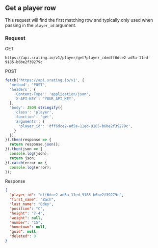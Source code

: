 ## Get a player row

This request will find the first matching row and typically only used when passing in the `player_id` argument.

### Request

GET

```console
https://api.srating.io/v1/player/get?player_id=dff6dce2-ad5a-11ed-9185-b6be2f39279c
```

POST
```js {5} copy filename="javascript"
fetch('https://api.srating.io/v1', {
  'method': 'POST',
  'headers': {
    'Content-Type': 'application/json',
    'X-API-KEY': 'YOUR_API_KEY',
  },
  'body': JSON.stringify({
    'class': 'player',
    'function': 'get',
    'arguments': {
      'player_id': 'dff6dce2-ad5a-11ed-9185-b6be2f39279c',
    }
  }),
}).then(response => {
  return response.json();
}).then(json => {
  console.log(json);
  return json;
}).catch(error => {
  console.log(error);
});
```

Response
```json
{
  "player_id": "dff6dce2-ad5a-11ed-9185-b6be2f39279c",
  "first_name": "Zach",
  "last_name": "Edey",
  "position": "C",
  "height": "7-4",
  "weight": null,
  "number": "15",
  "hometown": null,
  "guid": null,
  "deleted": 0
}
```

